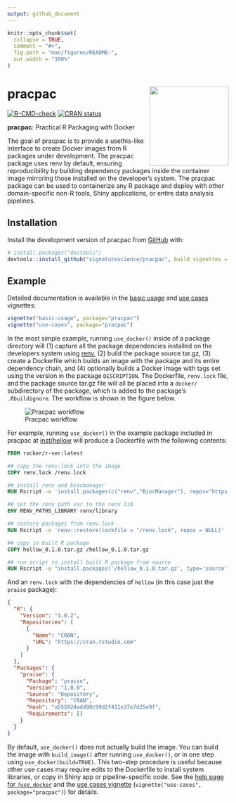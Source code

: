 ```yaml
---
output: github_document
---
```


<!-- README.md is generated from README.Rmd. Please edit that file -->

```r
knitr::opts_chunk$set(
  collapse = TRUE,
  comment = "#>",
  fig.path = "man/figures/README-",
  out.width = "100%"
)
```

# pracpac <a href='https://github.com/signaturescience/pracpac'><img src='man/figures/logo.png' align="right" height="180" /></a>

<!-- badges: start -->
[![R-CMD-check](https://github.com/signaturescience/pracpac/actions/workflows/R-CMD-check.yaml/badge.svg)](https://github.com/signaturescience/pracpac/actions/workflows/R-CMD-check.yaml)
[![CRAN status](https://www.r-pkg.org/badges/version/pracpac)](https://CRAN.R-project.org/package=pracpac)
<!-- [![arXiv](https://img.shields.io/badge/arXiv-XXXX.YYYYY-b31b1b.svg)](https://arxiv.org/abs/XXXX.YYYYY) -->
<!-- badges: end -->

**pracpac**: Practical R Packaging with Docker

The goal of pracpac is to provide a usethis-like interface to create Docker images from R packages under development. The pracpac package uses renv by default, ensuring reproducibility by building dependency packages inside the container image mirroring those installed on the developer's system. The pracpac package can be used to containerize any R package and deploy with other domain-specific non-R tools, Shiny applications, or entire data analysis pipelines.

## Installation

<!-- Install from CRAN with: -->

Install the development version of pracpac from [GitHub](https://github.com/signaturescience/pracpac) with:

```r
# install.packages("devtools")
devtools::install_github("signaturescience/pracpac", build_vignettes = TRUE)
```

## Example

Detailed documentation is available in the [basic usage](https://signaturescience.github.io/pracpac/articles/basic-usage.html) and [use cases](https://signaturescience.github.io/pracpac/articles/basic-usage.html) vignettes:

```r
vignette("basic-usage", package="pracpac")
vignette("use-cases", package="pracpac")
```

In the most simple example, running `use_docker()` inside of a package directory will (1) capture all the package dependencies installed on the developers system using [renv](https://rstudio.github.io), (2) build the package source tar.gz, (3) create a Dockerfile which builds an image with the package and its entire dependency chain, and (4) optionally builds a Docker image with tags set using the version in the package `DESCRIPTION`. The Dockerfile, `renv.lock` file, and the package source tar.gz file will all be placed into a `docker/` subdirectory of the package, which is added to the package's `.Rbuildignore`. The workflow is shown in the figure below.

![Pracpac workflow](man/figures/pracpac-workflow.png)

For example, running `use_docker()` in the example package included in pracpac at [inst/hellow](https://github.com/signaturescience/pracpac/tree/dev/inst/hellow) will produce a Dockerfile with the following contents:

```Dockerfile
FROM rocker/r-ver:latest

## copy the renv.lock into the image
COPY renv.lock /renv.lock

## install renv and biocmanager
RUN Rscript -e 'install.packages(c("renv","BiocManager"), repos="https://cloud.r-project.org")'

## set the renv path var to the renv lib
ENV RENV_PATHS_LIBRARY renv/library

## restore packages from renv.lock
RUN Rscript -e 'renv::restore(lockfile = "/renv.lock", repos = NULL)'

## copy in built R package
COPY hellow_0.1.0.tar.gz /hellow_0.1.0.tar.gz

## run script to install built R package from source
RUN Rscript -e "install.packages('/hellow_0.1.0.tar.gz', type='source', repos=NULL)"
```

And an `renv.lock` with the dependencies of `hellow` (in this case just the `praise` package):

```json
{
  "R": {
    "Version": "4.0.2",
    "Repositories": [
      {
        "Name": "CRAN",
        "URL": "https://cran.rstudio.com"
      }
    ]
  },
  "Packages": {
    "praise": {
      "Package": "praise",
      "Version": "1.0.0",
      "Source": "Repository",
      "Repository": "CRAN",
      "Hash": "a555924add98c99d2f411e37e7d25e9f",
      "Requirements": []
    }
  }
}
```

By default, `use_docker()` does not actually build the image. You can build the image with `build_image()` after running `use_docker()`, or in one step using `use_docker(build=TRUE)`. This two-step procedure is useful because other use cases may require edits to the Dockerfile to install system libraries, or copy in Shiny app or pipeline-specific code. See the [help page for `?use_docker`](https://signaturescience.github.io/pracpac/reference/use_docker.html) and the [use cases vignette](https://signaturescience.github.io/pracpac/articles/basic-usage.html) (`vignette("use-cases", package="pracpac")`) for details.
